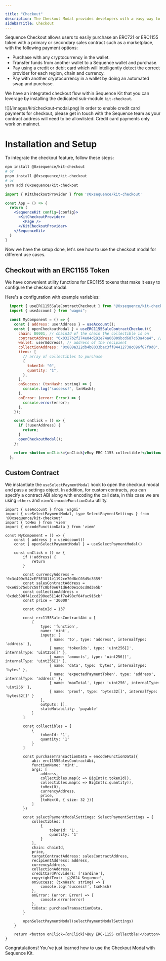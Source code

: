 ---

title: "Checkout"
description: The Checkout Modal provides developers with a easy way to implement cryptocurrency payments.
sidebarTitle: Checkout
---


Sequence Checkout allows users to easily purchase an ERC721 or ERC1155 token with a primary or secondary sales contract such as a marketplace, with the following payment options:
  - Purchase with any cryptocurrency in the wallet.
  - Transfer funds from another wallet to a Sequence wallet and purchase.
  - Pay using a credit or debit card which will intelligently detect the correct provider for each region, chain and currency.
  - Pay with another cryptocurrency in a wallet by doing an automated swap and purchase.

We have an integrated checkout flow within Sequence Kit that you can leverage by installing the dedicated sub-module `kit-checkout`.
<Frame>
![](/images/kit/checkout-modal.png)
</Frame>

<Note>
In order to enable credit card payments for checkout, please get in touch with the Sequence team as your contract address will need to be allowlisted. Credit card payments only work on mainnet.
</Note>

# Installation and Setup
To integrate the checkout feature, follow these steps:

<Steps>
<Step title="Install the `kit-checkout` module:">

```bash
npm install @0xsequence/kit-checkout
# or
pnpm install @0xsequence/kit-checkout
# or
yarn add @0xsequence/kit-checkout
```

</Step>
<Step title="Place the `KitCheckoutProvider` below the Sequence Kit Core Provider in your App:">

```jsx
import { KitCheckoutProvider } from '@0xsequence/kit-checkout'

const App = () => {
  return (
    <SequenceKit config={config}>
      <KitCheckoutProvider>
        <Page />
      </KitCheckoutProvider>
    </SequenceKit>
  )
}
```
</Step>
</Steps>

Now we have the setup done, let's see how to use the checkout modal for different use cases.

## Checkout with an ERC1155 Token

We have convenient utility functions for ERC1155 tokens that make it easy to configure the checkout modal.

Here's a configuration with example variables:

```jsx
  import { useERC1155SaleContractCheckout } from "@0xsequence/kit-checkout";
  import { useAccount } from "wagmi";

  const MyComponent = () => {
    const { address: userAddress } = useAccount();
    const { openCheckoutModal } = useERC1155SaleContractCheckout({
      chain: 80001, // chainId of the chain the collectible is on
      contractAddress: "0x0327b2f274e04d292e74a06809bcd687c63a4ba4", // address of the contract handling the minting function
      wallet: userAddress!, // address of the recipient
      collectionAddress: "0x888a322db4b8033bac3ff84412738c096f87f9d0", // address of the collection contract
      items: [
        // array of collectibles to purchase
        {
          tokenId: "0",
          quantity: "1",
        },
      ],
      onSuccess: (txnHash: string) => {
        console.log("success!", txnHash);
      },
      onError: (error: Error) => {
        console.error(error);
      },
    });

    const onClick = () => {
      if (!userAddress) {
        return;
      }
      openCheckoutModal();
    };

    return <button onClick={onClick}>Buy ERC-1155 collectible!</button>;
  };
  ```



  ## Custom Contract
  We instantiate the `useSelectPaymentModal` hook to open the checkout modal and pass a settings object. In addition, for custom contracts, you can specify a contract ABI along with encoding the call data, in this case we are using `ethers` and `viem`'s `encodeFunctionData` utility.

  ```tsx
  import { useAccount } from 'wagmi'
  import { useSelectPaymentModal, type SelectPaymentSettings } from '@0xsequence/kit-checkout'
  import { toHex } from 'viem'
  import { encodeFunctionData } from 'viem'

  const MyComponent = () => {
      const { address } = useAccount()
      const { openSelectPaymentModal } = useSelectPaymentModal()

      const onClick = () => {
          if (!address) {
              return
          }

          const currencyAddress = '0x3c499c542cEF5E3811e1192ce70d8cC03d5c3359'
          const salesContractAddress = '0xe65b75eb7c58ffc0bf0e671d64d0e1c6cd0d3e5b'
          const collectionAddress = '0xdeb398f41ccd290ee5114df7e498cf04fac916cb'
          const price = '20000'

          const chainId = 137

          const erc1155SalesContractAbi = [
              {
                  type: 'function',
                  name: 'mint',
                  inputs: [
                      { name: 'to', type: 'address', internalType: 'address' },
                      { name: 'tokenIds', type: 'uint256[]', internalType: 'uint256[]' },
                      { name: 'amounts', type: 'uint256[]', internalType: 'uint256[]' },
                      { name: 'data', type: 'bytes', internalType: 'bytes' },
                      { name: 'expectedPaymentToken', type: 'address', internalType: 'address' },
                      { name: 'maxTotal', type: 'uint256', internalType: 'uint256' },
                      { name: 'proof', type: 'bytes32[]', internalType: 'bytes32[]' }
                  ],
                  outputs: [],
                  stateMutability: 'payable'
              }
          ]

          const collectibles = [
              {
                  tokenId: '1',
                  quantity: '1'
              }
          ]

          const purchaseTransactionData = encodeFunctionData({
              abi: erc1155SalesContractAbi,
              functionName: 'mint',
              args: [
                  address,
                  collectibles.map(c => BigInt(c.tokenId)),
                  collectibles.map(c => BigInt(c.quantity)),
                  toHex(0),
                  currencyAddress,
                  price,
                  [toHex(0, { size: 32 })]
              ]
          })

          const selectPaymentModalSettings: SelectPaymentSettings = {
              collectibles: [
                  {
                      tokenId: '1',
                      quantity: '1'
                  }
              ],
              chain: chainId,
              price,
              targetContractAddress: salesContractAddress,
              recipientAddress: address,
              currencyAddress,
              collectionAddress,
              creditCardProviders: ['sardine'],
              copyrightText: 'ⓒ2024 Sequence',
              onSuccess: (txnHash: string) => {
                  console.log('success!', txnHash)
              },
              onError: (error: Error) => {
                  console.error(error)
              },
              txData: purchaseTransactionData,
          }

          openSelectPaymentModal(selectPaymentModalSettings)
      }

      return <button onClick={onClick}>Buy ERC-1155 collectble!</button>
  }
```

Congratulations! You’ve just learned how to use the Checkout Modal with Sequence Kit.

